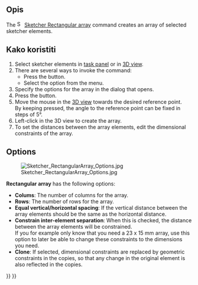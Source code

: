 <languages/>

{{Docnav
|
|
|[[Sketcher_Workbench|Sketcher]]
|
|
|IconC=Workbench_Sketcher.svg
}}

{{VeryImportantMessage|This tool is obsolete, it is not available in {{VersionPlus|1.0}}. Use [[Sketcher_Translate|Sketcher Translate]] instead.}}

{{GuiCommand
|Name=Sketcher RectangularArray
|MenuLocation=Sketch → Sketcher tools → Rectangular array
|Workbenches=[[Sketcher_Workbench|Sketcher]]
|Shortcut={{KEY|Z}} {{KEY|A}}
|Version=0.16
}}

<span id="Description"></span>
==Opis==

The [[File:Sketcher_RectangularArray.svg|16px]] [[Sketcher_RectangularArray|Sketcher Rectangular array]] command creates an array of selected sketcher elements.

<span id="Usage"></span>
<div class="mw-translate-fuzzy">
==Kako koristiti==
</div>

# Select sketcher elements in [[Task_panel|task panel]] or in [[3D_view|3D view]].
# There are several ways to invoke the command:
#* Press the {{Button|[[File:Sketcher_RectangularArray.svg|16px]] [[Sketcher_RectangularArray|Rectangular array]]}} button.
#* Select the {{MenuCommand|Sketch → Sketcher tools → [[File:Sketcher_RectangularArray.svg|16px]] Rectangular array}} option from the menu.
# Specify the options for the array in the dialog that opens.
# Press the {{Button|OK}} button.
# Move the mouse in the [[3D_view|3D view]] towards the desired reference point.</br>By keeping {{KEY|Ctrl}} pressed, the angle to the reference point can be fixed in steps of 5°. {{Version|0.20}}
# Left-click in the 3D view to create the array.
# To set the distances between the array elements, edit the dimensional constraints of the array.

==Options==

[[Image:Sketcher_RectangularArray_Options.jpg|frame|left]]

'''Rectangular array''' has the following options:
* '''Colums''': The number of columns for the array.
* '''Rows''': The number of rows for the array.
* '''Equal vertical/horizontal spacing''': If the vertical distance between the array elements should be the same as the horizontal distance.
* '''Constrain inter-element separation''': When this is checked, the distance between the array elements will be constrained.</br>If you for example only know that you need a 23 x 15 mm array, use this option to later be able to change these constraints to the dimensions you need.
* '''Clone''': If selected, dimensional constraints are replaced by geometric constraints in the copies, so that any change in the original element is also reflected in the copies.


{{Docnav
|
|
|[[Sketcher_Workbench|Sketcher]]
|
|
|IconC=Workbench_Sketcher.svg
}}

{{Sketcher_Tools_navi{{#translation:}}}}
{{Userdocnavi{{#translation:}}}}